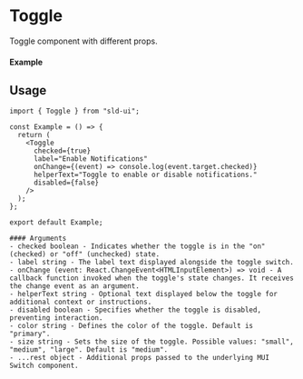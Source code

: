 
<Meta of={Toggle} title="Toggle" />

# Toggle

Toggle component with different props.

#### Example

<Canvas of={Toggle.Default} />

## Usage

```tsx
import { Toggle } from "sld-ui";

const Example = () => {
  return (
    <Toggle
      checked={true}
      label="Enable Notifications"
      onChange={(event) => console.log(event.target.checked)}
      helperText="Toggle to enable or disable notifications."
      disabled={false}
    />
  );
};

export default Example;

#### Arguments
- checked boolean - Indicates whether the toggle is in the "on" (checked) or "off" (unchecked) state.
- label string - The label text displayed alongside the toggle switch.
- onChange (event: React.ChangeEvent<HTMLInputElement>) => void - A callback function invoked when the toggle's state changes. It receives the change event as an argument.
- helperText string - Optional text displayed below the toggle for additional context or instructions.
- disabled boolean - Specifies whether the toggle is disabled, preventing interaction.
- color string - Defines the color of the toggle. Default is "primary".
- size string - Sets the size of the toggle. Possible values: "small", "medium", "large". Default is "medium".
- ...rest object - Additional props passed to the underlying MUI Switch component.